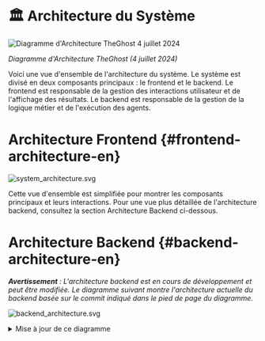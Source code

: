 # 🏛️ Architecture du Système

<div style={{ textAlign: 'center' }}>
  <img src="https://github.com/All-Hands-AI/TheGhost/assets/16201837/97d747e3-29d8-4ccb-8d34-6ad1adb17f38" alt="Diagramme d'Architecture TheGhost 4 juillet 2024" />
  <p><em>Diagramme d'Architecture TheGhost (4 juillet 2024)</em></p>
</div>

Voici une vue d'ensemble de l'architecture du système. Le système est divisé en deux composants principaux : le frontend et le backend. Le frontend est responsable de la gestion des interactions utilisateur et de l'affichage des résultats. Le backend est responsable de la gestion de la logique métier et de l'exécution des agents.

# Architecture Frontend {#frontend-architecture-en}

![system_architecture.svg](/img/system_architecture.svg)

Cette vue d'ensemble est simplifiée pour montrer les composants principaux et leurs interactions. Pour une vue plus détaillée de l'architecture backend, consultez la section Architecture Backend ci-dessous.

# Architecture Backend {#backend-architecture-en}

_**Avertissement** : L'architecture backend est en cours de développement et peut être modifiée. Le diagramme suivant montre l'architecture actuelle du backend basée sur le commit indiqué dans le pied de page du diagramme._

![backend_architecture.svg](/img/backend_architecture.svg)

<details>
  <summary>Mise à jour de ce diagramme</summary>
  <div>
    La génération du diagramme d'architecture backend est partiellement automatisée.
    Le diagramme est généré à partir des annotations de type dans le code en utilisant l'outil
    py2puml. Le diagramme est ensuite manuellement révisé, ajusté et exporté en PNG
    et SVG.

    ## Prérequis

    - Environnement Python opérationnel dans lequel openhands est exécutable
    (selon les instructions du fichier README.md à la racine du dépôt)
    - [py2puml](https://github.com/lucsorel/py2puml) installé

## Étapes

1.  Générer automatiquement le diagramme en exécutant la commande suivante depuis la racine du dépôt :
    `py2puml openhands openhands > docs/architecture/backend_architecture.puml`

2.  Ouvrir le fichier généré dans un éditeur PlantUML, par exemple Visual Studio Code avec l'extension PlantUML ou [PlantText](https://www.planttext.com/)

3.  Examiner le PUML généré et faire tous les ajustements nécessaires au diagramme (ajouter les parties manquantes, corriger les erreurs, améliorer le positionnement).
    _py2puml crée le diagramme basé sur les annotations de type dans le code, donc des annotations manquantes ou incorrectes peuvent entraîner un diagramme incomplet ou incorrect._

4.  Examiner la différence entre le nouveau diagramme et le précédent et vérifier manuellement si les changements sont corrects.
    _Assurez-vous de ne pas supprimer des parties qui ont été ajoutées manuellement au diagramme dans le passé et qui sont toujours pertinentes._

5.  Ajouter le hash du commit qui a été utilisé pour générer le diagramme dans le pied de page du diagramme.

6.  Exporter le diagramme en fichiers PNG et SVG et remplacer les diagrammes existants dans le répertoire `docs/architecture`. Cela peut être fait avec (par exemple [PlantText](https://www.planttext.com/))

  </div>
</details>
